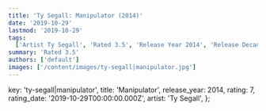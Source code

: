 ```yaml
---
title: 'Ty Segall: Manipulator (2014)'
date: '2019-10-29'
lastmod: '2019-10-29'
tags:
  ['Artist Ty Segall', 'Rated 3.5', 'Release Year 2014', 'Release Decade 2010']
summary: 'Rated 3.5'
authors: ['default']
images: ['/content/images/ty-segall|manipulator.jpg']
---
```


  key: 'ty-segall|manipulator',
  title: 'Manipulator',
  release_year: 2014,
  rating: 7,
  rating_date: '2019-10-29T00:00:00.000Z',
  artist: 'Ty Segall',
};

<MusicRating data={data} />
